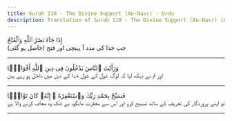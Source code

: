 ```yaml
---
title: Surah 110 - The Divine Support (An-Nasr) - Urdu
description: Translation of Surah 110 - The Divine Support (An-Nasr) in Urdu
---
```





<Aside type="quran" title="1">
إِذَا جَآءَ نَصْرُ ٱللَّهِ وَٱلْفَتْحُ
</Aside>

<Aside type="reference" title="1">
جب خدا کی مدد آ پہنچی اور فتح (حاصل ہو گئی)
</Aside>

---

<Aside type="quran" title="2">
وَرَأَيْتَ ٱلنَّاسَ يَدْخُلُونَ فِى دِينِ ٱللَّهِ أَفْوَاجًۭا
</Aside>

<Aside type="reference" title="2">
اور تم نے دیکھ لیا کہ لوگ غول کے غول خدا کے دین میں داخل ہو رہے ہیں
</Aside>

---

<Aside type="quran" title="3">
فَسَبِّحْ بِحَمْدِ رَبِّكَ وَٱسْتَغْفِرْهُ ۚ إِنَّهُۥ كَانَ تَوَّابًۢا
</Aside>

<Aside type="reference" title="3">
تو اپنے پروردگار کی تعریف کے ساتھ تسبیح کرو اور اس سے مغفرت مانگو، بے شک وہ معاف کرنے والا ہے
</Aside>

---
